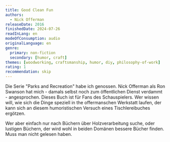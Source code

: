 ```yaml
---
title: Good Clean Fun
authors:
  - Nick Offerman
releaseDate: 2016
finishedDate: 2024-07-26
readInLang: en
modeOfConsumption: audio
originalLanguage: en
genre:
  primary: non-fiction
  secondary: [humor, craft]
themes: [woodworking, craftsmanship, humor, diy, philosophy-of-work]
rating: 1
recommendation: skip
---
```


Die Serie "Parks and Recreation" habe ich genossen. Nick Offerman als Ron Swanson hat mich - damals selbst noch zum öffentlichen Dienst verdammt - angesprochen. Dieses Buch ist für Fans des Schauspielers. Wer wissen will, wie sich die Dinge speziell in the offermanschen Werkstatt laufen, der kann sich an diesem humoristischen Versuch eines Tischlereibuches ergötzen.

Wer aber einfach nur nach Büchern über Holzverarbeitung suche, oder lustigen Büchern, der wird wohl in beiden Domänen bessere Bücher finden. Muss man nicht gelesen haben. 
 
